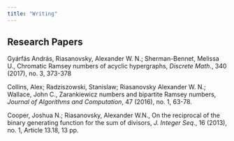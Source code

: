 ```yaml
---
title: "Writing"
---
```


## Research Papers

Gyárfás András, Riasanovsky, Alexander W. N.; Sherman-Bennet, Melissa U., Chromatic Ramsey numbers of acyclic hypergraphs, *Discrete Math*., 340 (2017), no. 3, 373-378

Collins, Alex; Radziszowski, Stanislaw; Riasanovsky Alexander W. N.; Wallace, John C., Zarankiewicz numbers and bipartite Ramsey numbers, *Journal of Algorithms and Computation*, 47 (2016), no. 1, 63-78.

Cooper, Joshua N.; Riasanovsky, Alexander W.N., On the reciprocal of the binary generating function for the sum of divisors, *J. Integer Seq*., 16 (2013), no. 1, Article 13.18, 13 pp.
